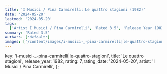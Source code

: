 ```yaml
---
title: 'I Musici / Pina Carmirelli: Le quattro stagioni (1982)'
date: '2024-05-20'
lastmod: '2024-05-20'
tags:
  ['Artist I Musici / Pina Carmirelli', 'Rated 3.5', 'Release Year 1982', 'Release Decade 1980']
summary: 'Rated 3.5'
authors: ['default']
images: ['/content/images/i-musici-_-pina-carmirelli|le-quattro-stagioni.jpg']
---
```


  key: 'i-musici-_-pina-carmirelli|le-quattro-stagioni',
  title: 'Le quattro stagioni',
  release_year: 1982,
  rating: 7,
  rating_date: '2024-05-20',
  artist: 'I Musici / Pina Carmirelli',
};

<MusicRating data={data} />
